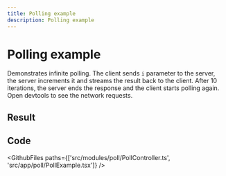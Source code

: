 ```yaml
---
title: Polling example
description: Polling example
---
```



# Polling example

Demonstrates infinite polling. The client sends `i` parameter to the server, the server increments it and streams the result back to the client. After 10 iterations, the server ends the response and the client starts polling again. Open devtools to see the network requests.

## Result

<Example>
  <PollExample />
</Example>

## Code

<GithubFiles paths={['src/modules/poll/PollController.ts', 'src/app/poll/PollExample.tsx']} />
